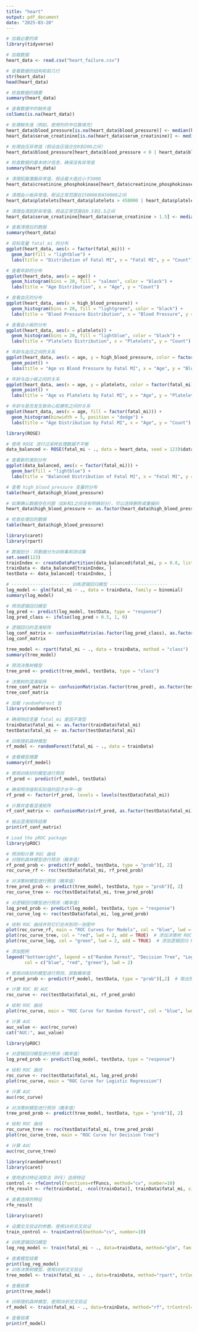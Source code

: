 ```yaml
---
title: "heart"
output: pdf_document
date: "2025-03-20"
---
```


```r
# 加载必要的库
library(tidyverse)

# 加载数据
heart_data <- read.csv("heart_failure.csv")

# 查看数据的结构和前几行
str(heart_data)
head(heart_data)

# 检查数据的摘要
summary(heart_data)

```
```r
# 查看数据中的缺失值
colSums(is.na(heart_data))

# 处理缺失值（例如，使用列的中位数填充）
heart_data$blood_pressure[is.na(heart_data$blood_pressure)] <- median(heart_data$blood_pressure, na.rm = TRUE)
heart_data$serum_creatinine[is.na(heart_data$serum_creatinine)] <- median(heart_data$serum_creatinine, na.rm = TRUE)

# 处理血压异常值（假设血压值应在0到200之间）
heart_data$blood_pressure[heart_data$blood_pressure < 0 | heart_data$blood_pressure > 200] <- median(heart_data$blood_pressure, na.rm = TRUE)

# 检查数据的基本统计信息，确保没有异常值
summary(heart_data)

```
```r
# 清理肌酸激酶异常值，假设最大值应小于3000
heart_data$creatinine_phosphokinase[heart_data$creatinine_phosphokinase > 3000] <- median(heart_data$creatinine_phosphokinase, na.rm = TRUE)

# 清理血小板异常值，假设正常范围在150000到450000之间
heart_data$platelets[heart_data$platelets > 450000 | heart_data$platelets < 150000] <- median(heart_data$platelets, na.rm = TRUE)

# 清理血清肌酐异常值，假设正常范围在0.5到1.5之间
heart_data$serum_creatinine[heart_data$serum_creatinine > 1.5] <- median(heart_data$serum_creatinine, na.rm = TRUE)

# 查看清理后的数据
summary(heart_data)

```


```r
# 目标变量 fatal_mi 的分布
ggplot(heart_data, aes(x = factor(fatal_mi))) + 
  geom_bar(fill = "lightblue") +
  labs(title = "Distribution of Fatal MI", x = "Fatal MI", y = "Count")

```
```r
# 查看年龄的分布
ggplot(heart_data, aes(x = age)) + 
  geom_histogram(bins = 20, fill = "salmon", color = "black") +
  labs(title = "Age Distribution", x = "Age", y = "Count")

# 查看血压的分布
ggplot(heart_data, aes(x = high_blood_pressure)) + 
  geom_histogram(bins = 20, fill = "lightgreen", color = "black") +
  labs(title = "Blood Pressure Distribution", x = "Blood Pressure", y = "Count")

# 查看血小板的分布
ggplot(heart_data, aes(x = platelets)) + 
  geom_histogram(bins = 20, fill = "lightblue", color = "black") +
  labs(title = "Platelets Distribution", x = "Platelets", y = "Count")

```
```r
# 年龄与血压之间的关系
ggplot(heart_data, aes(x = age, y = high_blood_pressure, color = factor(fatal_mi))) +
  geom_point() +
  labs(title = "Age vs Blood Pressure by Fatal MI", x = "Age", y = "Blood Pressure")

# 年龄与血小板之间的关系
ggplot(heart_data, aes(x = age, y = platelets, color = factor(fatal_mi))) +
  geom_point() +
  labs(title = "Age vs Platelets by Fatal MI", x = "Age", y = "Platelets")

# 年龄与是否发生致命心肌梗死之间的关系
ggplot(heart_data, aes(x = age, fill = factor(fatal_mi))) +
  geom_histogram(binwidth = 5, position = "dodge") +
  labs(title = "Age Distribution by Fatal MI", x = "Age", y = "Count")

```



```r
library(ROSE)

# 使用 ROSE 进行过采样处理数据不平衡
data_balanced <- ROSE(fatal_mi ~ ., data = heart_data, seed = 123)$data

# 查看新的类别分布
ggplot(data_balanced, aes(x = factor(fatal_mi))) + 
  geom_bar(fill = "lightblue") +
  labs(title = "Balanced Distribution of Fatal MI", x = "Fatal MI", y = "Count")

```
```r
# 查看 high_blood_pressure 变量的分布
table(heart_data$high_blood_pressure)

# 如果确认数据存在问题（如0和1之间没有明确划分），可以选择删除或重编码
heart_data$high_blood_pressure <- as.factor(heart_data$high_blood_pressure)

# 检查处理后的数据
table(heart_data$high_blood_pressure)

```
```r
library(caret)
library(rpart)

# 数据划分：将数据分为训练集和测试集
set.seed(123)
trainIndex <- createDataPartition(data_balanced$fatal_mi, p = 0.8, list = FALSE)
trainData <- data_balanced[trainIndex, ]
testData <- data_balanced[-trainIndex, ]

# ---------------------- 训练逻辑回归模型 ----------------------
log_model <- glm(fatal_mi ~ ., data = trainData, family = binomial)
summary(log_model)

# 预测逻辑回归模型
log_pred <- predict(log_model, testData, type = "response")
log_pred_class <- ifelse(log_pred > 0.5, 1, 0)

# 逻辑回归的混淆矩阵
log_conf_matrix <- confusionMatrix(as.factor(log_pred_class), as.factor(testData$fatal_mi))
log_conf_matrix
```
```r
tree_model <- rpart(fatal_mi ~ ., data = trainData, method = "class")
summary(tree_model)

# 预测决策树模型
tree_pred <- predict(tree_model, testData, type = "class")

# 决策树的混淆矩阵
tree_conf_matrix <- confusionMatrix(as.factor(tree_pred), as.factor(testData$fatal_mi))
tree_conf_matrix
```
```r
# 加载 randomForest 包
library(randomForest)

# 确保响应变量 fatal_mi 是因子类型
trainData$fatal_mi <- as.factor(trainData$fatal_mi)
testData$fatal_mi <- as.factor(testData$fatal_mi)

# 训练随机森林模型
rf_model <- randomForest(fatal_mi ~ ., data = trainData)

# 查看模型摘要
summary(rf_model)

# 使用训练好的模型进行预测
rf_pred <- predict(rf_model, testData)

# 确保预测值和实际值的因子水平一致
rf_pred <- factor(rf_pred, levels = levels(testData$fatal_mi))

# 计算并查看混淆矩阵
rf_conf_matrix <- confusionMatrix(rf_pred, as.factor(testData$fatal_mi))

# 输出混淆矩阵结果
print(rf_conf_matrix)

```


```r
# Load the pROC package
library(pROC)

# 预测和计算 ROC 曲线
# 对随机森林模型进行预测（概率值）
rf_pred_prob <- predict(rf_model, testData, type = "prob")[, 2]
roc_curve_rf <- roc(testData$fatal_mi, rf_pred_prob)

# 对决策树模型进行预测（概率值）
tree_pred_prob <- predict(tree_model, testData, type = "prob")[, 2]
roc_curve_tree <- roc(testData$fatal_mi, tree_pred_prob)

# 对逻辑回归模型进行预测（概率值）
log_pred_prob <- predict(log_model, testData, type = "response")
roc_curve_log <- roc(testData$fatal_mi, log_pred_prob)

# 绘制 ROC 曲线并将它们合并到同一张图中
plot(roc_curve_rf, main = "ROC Curves for Models", col = "blue", lwd = 2)  # 绘制随机森林 ROC 曲线
plot(roc_curve_tree, col = "red", lwd = 2, add = TRUE)  # 添加决策树 ROC 曲线
plot(roc_curve_log, col = "green", lwd = 2, add = TRUE)  # 添加逻辑回归 ROC 曲线

# 添加图例
legend("bottomright", legend = c("Random Forest", "Decision Tree", "Logistic Regression"), 
       col = c("blue", "red", "green"), lwd = 2)

```


```r
# 使用训练好的模型进行预测，获取概率值
rf_pred_prob <- predict(rf_model, testData, type = "prob")[,2]  # 取出预测为 1 类的概率

# 计算 ROC 和 AUC
roc_curve <- roc(testData$fatal_mi, rf_pred_prob)

# 绘制 ROC 曲线
plot(roc_curve, main = "ROC Curve for Random Forest", col = "blue", lwd = 2)

# 计算 AUC
auc_value <- auc(roc_curve)
cat("AUC:", auc_value)
```


```r
library(pROC)

# 对逻辑回归模型进行预测（概率值）
log_pred_prob <- predict(log_model, testData, type = "response")

# 绘制 ROC 曲线
roc_curve <- roc(testData$fatal_mi, log_pred_prob)
plot(roc_curve, main = "ROC Curve for Logistic Regression")

# 计算 AUC
auc(roc_curve)

```
```r
# 对决策树模型进行预测（概率值）
tree_pred_prob <- predict(tree_model, testData, type = "prob")[, 2]

# 绘制 ROC 曲线
roc_curve_tree <- roc(testData$fatal_mi, tree_pred_prob)
plot(roc_curve_tree, main = "ROC Curve for Decision Tree")

# 计算 AUC
auc(roc_curve_tree)

```


```r
library(randomForest)
library(caret)

# 使用递归特征消除法（RFE）选择特征
control <- rfeControl(functions=rfFuncs, method="cv", number=10)
rfe_result <- rfe(trainData[, -ncol(trainData)], trainData$fatal_mi, sizes=c(1:10), rfeControl=control)

# 查看选择的特征
rfe_result

```
```r
library(caret)

# 设置交叉验证的参数，使用10折交叉验证
train_control <- trainControl(method="cv", number=10)

# 训练逻辑回归模型
log_reg_model <- train(fatal_mi ~ ., data=trainData, method="glm", family="binomial", trControl=train_control)

# 查看模型结果
print(log_reg_model)
# 训练决策树模型，使用10折交叉验证
tree_model <- train(fatal_mi ~ ., data=trainData, method="rpart", trControl=train_control)

# 查看结果
print(tree_model)

# 训练随机森林模型，使用10折交叉验证
rf_model <- train(fatal_mi ~ ., data=trainData, method="rf", trControl=train_control)

# 查看结果
print(rf_model)

```




